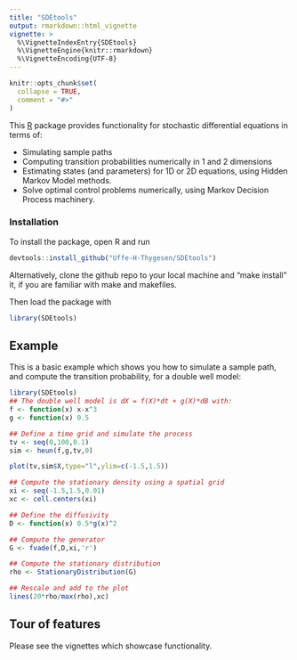 ```yaml
---
title: "SDEtools"
output: rmarkdown::html_vignette
vignette: >
  %\VignetteIndexEntry{SDEtools}
  %\VignetteEngine{knitr::rmarkdown}
  %\VignetteEncoding{UTF-8}
---
```


```r
knitr::opts_chunk$set(
  collapse = TRUE,
  comment = "#>"
)
```

This [R](https://r-project.org) package provides functionality for stochastic differential equations in terms of: 

* Simulating sample paths
* Computing transition probabilities numerically in 1 and 2 dimensions
* Estimating states (and parameters) for 1D or 2D equations, using Hidden Markov Model methods.
* Solve optimal control problems numerically, using Markov Decision Process machinery.

### Installation

To install the package, open R and run 

```r
devtools::install_github("Uffe-H-Thygesen/SDEtools")
```

Alternatively, clone the github repo to your local machine and "make install" it, if you are familiar with make and makefiles. 

Then load the package with 

```r
library(SDEtools)
```


## Example

This is a basic example which shows you how to simulate a sample path, and compute the transition probability, for a double well model:

```r
library(SDEtools)
## The double well model is dX = f(X)*dt + g(X)*dB with:
f <- function(x) x-x^3
g <- function(x) 0.5

## Define a time grid and simulate the process
tv <- seq(0,100,0.1)
sim <- heun(f,g,tv,0)

plot(tv,sim$X,type="l",ylim=c(-1.5,1.5))

## Compute the stationary density using a spatial grid
xi <- seq(-1.5,1.5,0.01)
xc <- cell.centers(xi)

## Define the diffusivity
D <- function(x) 0.5*g(x)^2

## Compute the generator
G <- fvade(f,D,xi,'r')

## Compute the stationary distribution
rho <- StationaryDistribution(G)

## Rescale and add to the plot
lines(20*rho/max(rho),xc)
```

## Tour of features

Please see the vignettes which showcase functionality. 
